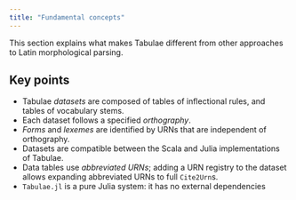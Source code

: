 ```yaml
---
title: "Fundamental concepts"
---
```


This section explains what makes Tabulae different from other approaches to Latin morphological parsing.


## Key points

- Tabulae *datasets* are composed of tables of inflectional rules, and tables of vocabulary stems.
- Each dataset follows a specified *orthography*.
- *Forms* and *lexemes* are identified by URNs that are independent of orthography.
- Datasets are compatible between the Scala and Julia implementations of Tabulae.
- Data tables use *abbreviated URNs*; adding a URN registry to the dataset allows expanding abbreviated URNs to full `Cite2Urn`s.
- `Tabulae.jl` is a pure Julia system: it has no external dependencies
